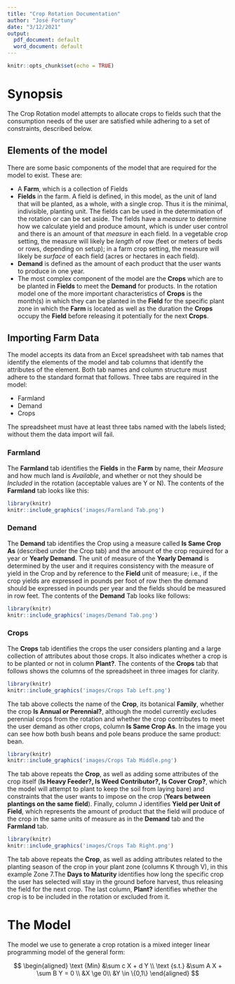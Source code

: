 ```yaml
---
title: "Crop Rotation Documentation"
author: "José Fortuny"
date: "3/12/2021"
output:
  pdf_document: default
  word_document: default
---
```


```r
knitr::opts_chunk$set(echo = TRUE)
```

# Synopsis

The Crop Rotation model attempts to allocate crops to fields such that the consumption needs of the
user are satisfied while adhering to a set of constraints, described below.


## Elements of the model

There are some basic components of the model that are required for the model to exist. These are:

* A **Farm**, which is a collection of Fields
* **Fields** in the farm. A field is defined, in this model,
as the unit of land that will be planted, as a whole, with a single
crop. Thus it is the minimal, indivisible, planting unit.
The fields can be used in the determination of the rotation or can be set aside. 
The fields have a _measure_ to determine how we calculate yield and produce amount, 
which is under user control and there is an amount of that _measure_ in 
each field. In a vegetable crop setting, the measure will likely be _length_ of row 
(feet or meters of beds or rows, depending on setup); in a farm crop setting, the measure 
will likely be _surface_ of each field (acres or hectares in each field).
* **Demand** is defined as the amount of each product that the user wants to produce in one year.
* The most complex component of the model are the **Crops** which are to be planted in **Fields** to meet the **Demand** for products. In the rotation model one of the more important characteristics of **Crops** is the month(s) in which they can be planted in the **Field** for the specific plant zone in which the **Farm** is located as well as the duration the **Crops** occupy the **Field** before releasing it potentially for the next **Crops**.


## Importing Farm Data

The model accepts its data from an Excel spreadsheet with tab names that identify the elements of the model 
and tab columns that identify the attributes of the element. Both tab names and column structure must adhere
to the standard format that follows. Three tabs are required in the model:

* Farmland
* Demand
* Crops

The spreadsheet must have at least three tabs named with the labels listed; without them the data import will fail.

### Farmland

The **Farmland** tab identifies the **Fields** in the **Farm** by name, their _Measure_ and how much land is _Available_, and whether or not they should be _Included_ in the rotation (acceptable values are Y or N).
The contents of the **Farmland** tab looks like this:


```r
library(knitr)
knitr::include_graphics('images/Farmland Tab.png')
```

### Demand

The **Demand** tab identifies the Crop using a measure called **Is Same Crop As** (described under the Crop tab)
and the amount of the crop required for a year or **Yearly Demand**. The unit of measure of the **Yearly Demand**
is determined by the user and it requires consistency with the measure of yield in the Crop and by reference to the
**Field** unit of measure; i.e., if the crop yields are expressed in pounds per foot of row then the demand should be expressed in pounds per year and the fields should be measured in row feet. 
The contents of the **Demand** Tab looks like follows:

```r
library(knitr)
knitr::include_graphics('images/Demand Tab.png')
```


### Crops

The **Crops** tab identifies the crops the user considers planting and a large collection of attributes about those crops. It also indicates whether a crop is to be planted or not in column **Plant?**. 
The contents of the **Crops** tab that follows shows the columns of the spreadsheet in three images for clarity.

```r
library(knitr)
knitr::include_graphics('images/Crops Tab Left.png')
```

The tab above collects the name of the **Crop**, its botanical **Family**, whether the crop **Is Annual or Perennial?**, although the model currently excludes perennial crops from the rotation and whether the crop contributes to meet the user demand as other crops, column **Is Same Crop As**. In the image you can see how both bush beans and pole beans produce the same product: bean.


```r
library(knitr)
knitr::include_graphics('images/Crops Tab Middle.png')
```

The tab above repeats the  **Crop**, as well as adding some attributes of the crop itself (**Is Heavy Feeder?, Is Weed Contributor?, Is Cover Crop?**, which the model will attempt to plant to keep the soil from laying bare) and constraints that the user wants to impose on the crop (**Years between plantings on the same field**). Finally, column J identifies **Yield per Unit of Field**, which represents the amount of product that the field will produce of the crop in the same units of measure as in the **Demand** tab and the **Farmland** tab.


```r
library(knitr)
knitr::include_graphics('images/Crops Tab Right.png')
```

The tab above repeats the  **Crop**, as well as adding attributes related to the planting season of the crop in your plant zone (columns K through V), in this example Zone 7.The **Days to Maturity** identifies how long the specific crop the user has selected will stay in the ground before harvest, thus releasing the field for the next crop. The last column, **Plant?** identifies whether the crop is to be included in the rotation or excluded from it.

\newpage

# The Model

The model we use to generate a crop rotation is a mixed integer linear programming model of the general form:

$$
\begin{aligned}
\text  {Min} &\sum c X + d Y \\ 
\text {s.t.} &\sum A X + \sum B Y = 0 \\ 
             &X \ge 0\\ 
             &Y \in \{0,1\}
\end{aligned}
$$

